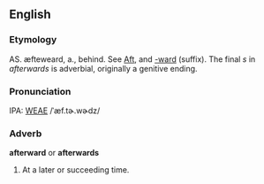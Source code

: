 ==English==
===Etymology===
AS. æfteweard, a., behind.  See [[Aft]], and [[-ward]] (suffix). The final ''s'' in ''afterwards'' is adverbial, originally a genitive ending.

===Pronunciation===
IPA: [[WEAE]] /ˈæf.tɚ.wɚdz/

===Adverb===
'''afterward''' or '''afterwards'''

# At a later or succeeding time.